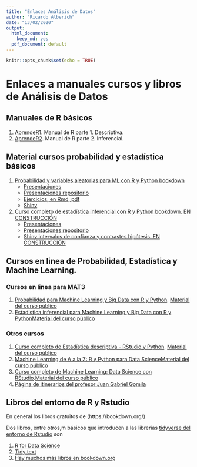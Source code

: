 ```yaml
---
title: "Enlaces Análisis de Datos"
author: "Ricardo Alberich"
date: "13/02/2020"
output:
  html_document:
    keep_md: yes
  pdf_document: default
---
```


```r
knitr::opts_chunk$set(echo = TRUE)
```


# Enlaces  a manuales cursos y libros de Análisis de Datos

## Manuales de R básicos

1. [AprendeR1](https://aprender-uib.github.io/AprendeR1/). Manual de R parte 1. Descriptiva.
2. [AprendeR2](https://aprender-uib.github.io/AprendeR2/).  Manual de R parte 2. Inferencial.

## Material cursos probabilidad y estadística básicos

1. [Probabilidad y variables aleatorias para ML con R y Python bookdown](https://joanby.github.io/bookdown-probabilidad)
    + [Presentaciones](https://joanby.github.io/probabilidad)
    + [Presentaciones repositorio](https://github.com/joanby/probabilidad)
    + [Ejercicios, en Rmd, pdf ](https://github.com/joanby/probabilidad/tree/master/ejercicios)
    + [Shiny](https://joanby.shinyapps.io/DistribucionesNotables/)

2. [Curso completo de estadística inferencial con R y Python bookdown. EN CONSTRUCCIÓN](https://joanby.github.io/bookdown-estadistica-inferencial)
    + [Presentaciones](https://joanby.github.io/estadistica-inferencial)
    + [Presentaciones repositorio](https://github.com/joanby/estadistica-inferencial)
    + [Shiny intervalos de confianza y contrastes hipótesis. EN CONSTRUCCIÓN](https://joanby.shinyapps.io/contrastes-hipotesis/)



## Cursos en linea de Probabilidad, Estadística y  Machine Learning.


### Cursos en linea para MAT3

1. [Probabilidad para Machine Learning y Big Data con R y Python](https://www.udemy.com/course/probabilidad-y-variables-aleatorias-para-ml-con-r-y-python/). [Material del curso público](https://github.com/joanby/probabilidad)
2. [Estadistica inferencial para Machine Learning y Big Data con R y Python](https://www.udemy.com/course/estadisticainferencial/)[Material del curso público](https://github.com/joanby/estadistica-inferencial)


### Otros cursos
1. [Curso completo de Estadística descriptiva - RStudio y Python ](https://www.udemy.com/course/estadistica-descriptiva/). [Material del curso público](https://github.com/joanby/r-basic)
2. [Machine Learning de A a la Z: R y Python para Data Science ](https://www.udemy.com/course/machinelearning-es/)[Material del curso público](https://github.com/joanby/machinelearning-az)
3. [Curso completo de Machine Learning: Data Science con RStudio](https://www.udemy.com/course/r-data-science/).[Material del curso público](https://github.com/joanby/r-course)
4. [Página de itinerarios del profesor Juan Gabriel Gomila](https://frogames.es/rutas-de-aprendizaje/)



## Libros del entorno de R y Rstudio

En general los libros gratuitos de (https://bookdown.org/)

Dos libros, entre otros,m  básicos que introducen a las librerías 
[tidyverse del entorno de Rstudio](https://rstudio.com/)  son 

1. [R for Data Science](https://r4ds.had.co.nz/)
2. [Tidy text](https://www.tidytextmining.com/)
3. [Hay muchos más libros  en bookdown.org](https://bookdown.org)

